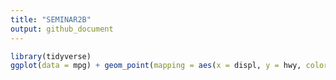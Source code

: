 ```yaml
---
title: "SEMINAR2B"
output: github_document
---
```

```r
library(tidyverse)
ggplot(data = mpg) + geom_point(mapping = aes(x = displ, y = hwy, color = drv, size=class))
```
